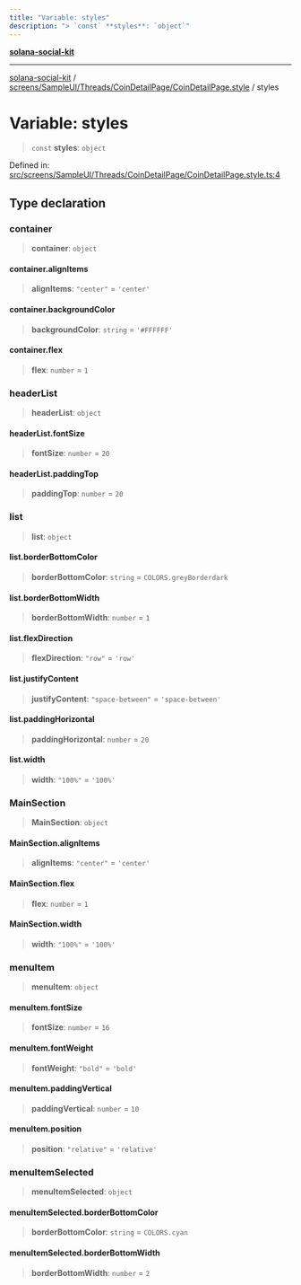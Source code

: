 ```yaml
---
title: "Variable: styles"
description: "> `const` **styles**: `object`"
---
```


[**solana-social-kit**](../../../../../../README.mdx)

***

[solana-social-kit](../../../../../../README.mdx) / [screens/SampleUI/Threads/CoinDetailPage/CoinDetailPage.style](../README.mdx) / styles

# Variable: styles

> `const` **styles**: `object`

Defined in: [src/screens/SampleUI/Threads/CoinDetailPage/CoinDetailPage.style.ts:4](https://github.com/SendArcade/solana-app-kit/blob/bd4b3556b8f469c27ebb06f4df65b3a36b43ba3b/src/screens/SampleUI/Threads/CoinDetailPage/CoinDetailPage.style.ts#L4)

## Type declaration

### container

> **container**: `object`

#### container.alignItems

> **alignItems**: `"center"` = `'center'`

#### container.backgroundColor

> **backgroundColor**: `string` = `'#FFFFFF'`

#### container.flex

> **flex**: `number` = `1`

### headerList

> **headerList**: `object`

#### headerList.fontSize

> **fontSize**: `number` = `20`

#### headerList.paddingTop

> **paddingTop**: `number` = `20`

### list

> **list**: `object`

#### list.borderBottomColor

> **borderBottomColor**: `string` = `COLORS.greyBorderdark`

#### list.borderBottomWidth

> **borderBottomWidth**: `number` = `1`

#### list.flexDirection

> **flexDirection**: `"row"` = `'row'`

#### list.justifyContent

> **justifyContent**: `"space-between"` = `'space-between'`

#### list.paddingHorizontal

> **paddingHorizontal**: `number` = `20`

#### list.width

> **width**: `"100%"` = `'100%'`

### MainSection

> **MainSection**: `object`

#### MainSection.alignItems

> **alignItems**: `"center"` = `'center'`

#### MainSection.flex

> **flex**: `number` = `1`

#### MainSection.width

> **width**: `"100%"` = `'100%'`

### menuItem

> **menuItem**: `object`

#### menuItem.fontSize

> **fontSize**: `number` = `16`

#### menuItem.fontWeight

> **fontWeight**: `"bold"` = `'bold'`

#### menuItem.paddingVertical

> **paddingVertical**: `number` = `10`

#### menuItem.position

> **position**: `"relative"` = `'relative'`

### menuItemSelected

> **menuItemSelected**: `object`

#### menuItemSelected.borderBottomColor

> **borderBottomColor**: `string` = `COLORS.cyan`

#### menuItemSelected.borderBottomWidth

> **borderBottomWidth**: `number` = `2`
